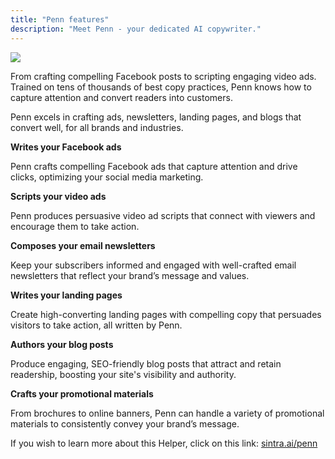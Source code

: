 ```yaml
---
title: "Penn features"
description: "Meet Penn - your dedicated AI copywriter."
--- 
```


![](https://downloads.intercomcdn.com/i/o/1114407618/42db8b4a91ba09545fad93b4/image.png?expires=1754573400&signature=9045faedcb71842ba1a2f5cd7aa491d7e8965494f9210c8c0dcfcb4a24a894a3&req=dSEmEs1%2BmodeUfMW1HO4zRY%2Fjof9eDWo2w95cV60jcTsbbdEXo9IkS3VnOxl%0AtadQ%0A)

From crafting compelling Facebook posts to scripting engaging video ads. Trained on tens of thousands of best copy practices, Penn knows how to capture attention and convert readers into customers.

Penn excels in crafting ads, newsletters, landing pages, and blogs that convert well, for all brands and industries.


**Writes your Facebook ads**

Penn crafts compelling Facebook ads that capture attention and drive clicks, optimizing your social media marketing.

**Scripts your video ads**

Penn produces persuasive video ad scripts that connect with viewers and encourage them to take action.

**Composes your email newsletters**

Keep your subscribers informed and engaged with well-crafted email newsletters that reflect your brand’s message and values.

**Writes your landing pages**

Create high-converting landing pages with compelling copy that persuades visitors to take action, all written by Penn.

**Authors your blog posts**

Produce engaging, SEO-friendly blog posts that attract and retain readership, boosting your site's visibility and authority.

**Crafts your promotional materials**

From brochures to online banners, Penn can handle a variety of promotional materials to consistently convey your brand’s message.

If you wish to learn more about this Helper, click on this link: [sintra.ai/penn](https://sintra.ai/penn)  
​